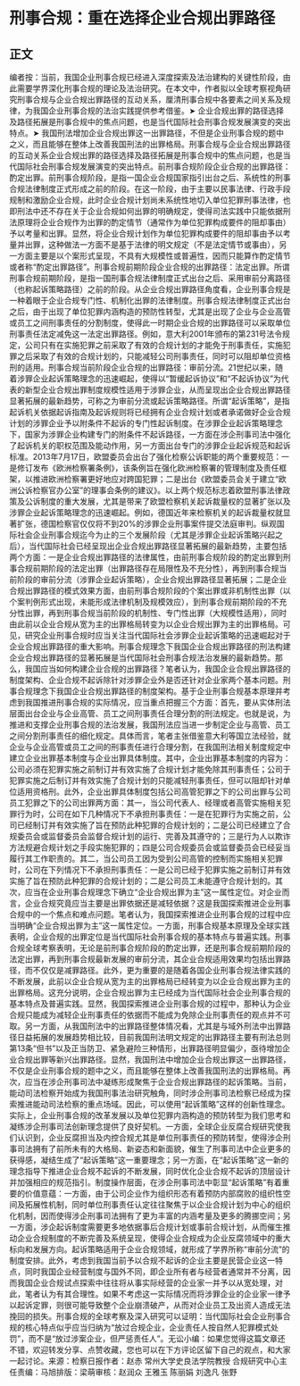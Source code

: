 # 刑事合规：重在选择企业合规出罪路径
## 正文
编者按：当前，我国企业刑事合规已经进入深度探索及法治建构的关键性阶段，由此需要学界深化刑事合规的理论及法治研究。在本文中，作者拟以全球考察视角研究刑事合规与企业合规出罪路径的互动关系，厘清刑事合规中各要素之间关系及规律，为我国企业刑事合规的法治实践提供参考借鉴。➤ 企业合规出罪的路径选择及路径拓展是刑事合规中的焦点问题，也是当代国际社会刑事合规发展演变的突出特点。➤ 我国刑法增加企业合规出罪这一出罪路径，不但是企业刑事合规的题中之义，而且能够在整体上改善我国刑法的出罪格局。刑事合规与企业合规出罪路径的互动关系企业合规出罪的路径选择及路径拓展是刑事合规中的焦点问题，也是当代国际社会刑事合规发展演变的突出特点。前刑事合规阶段企业合规的出罪路径：酌定出罪。前刑事合规阶段，是指一国企业合规国家指引出台之后、系统性的刑事合规法律制度正式形成之前的阶段。在这一阶段，由于主要以民事法律、行政手段规制和激励企业合规，此时企业合规计划尚未系统性地切入单位犯罪刑事法律，也即刑法中还不存在关于企业合规如何出罪的明确规定，使得司法实践中只能依据刑法原理将企业合规作为出罪的酌定情节（通常作为单位犯罪构成要件的阻却事由）予以考量和出罪。显然，将企业合规计划作为单位犯罪构成要件的阻却事由予以考量并出罪，这种做法一方面不是基于法律的明文规定（不是法定情节或事由），另一方面主要是以个案形式呈现，不具有大规模性或普遍性，因而只能算作酌定情节或者称“酌定出罪路径”。刑事合规前期阶段企业合规的出罪路径：法定出罪。所谓刑事合规前期阶段，是指一国刑事合规法律制度正式出台之后、采用审前分离路径（也称起诉策略路径）之前的阶段。从企业合规出罪路径角度看，企业刑事合规是一种着眼于企业合规专门性、机制化出罪的法律制度。刑事合规法律制度正式出台之后，由于出现了单位犯罪内涵构造的预防性转型，尤其是出现了企业与企业高管或员工之间刑事责任的分割制度，使得此一时期企业合规的出罪路径可以采取单位刑事责任法定减免这一法定出罪路径。例如，意大利2001年颁布的第231号法令规定，公司只有在实施犯罪之前采取了有效的合规计划的才能免于刑事责任，实施犯罪之后采取了有效的合规计划的，只能减轻公司刑事责任，同时可以阻却单位资格刑的适用。刑事合规当前阶段企业合规的出罪路径：审前分流。21世纪以来，随着涉罪企业起诉策略理念的迅速崛起，使得以“暂缓起诉协议”和“不起诉协议”为代表的新型企业合规出罪制度规模性适用于涉罪企业，从而呈现出企业合规出罪路径显著拓展的最新趋势，可称之为审前分流或起诉策略路径。所谓“起诉策略”，是指起诉机关依据起诉指南及起诉规则将已经拥有企业合规计划或者承诺做好企业合规计划的涉罪企业予以附条件不起诉的专门性起诉制度。在涉罪企业起诉策略理念下，国家为涉罪企业构建专门的附条件不起诉路径，一方面在涉企刑事司法中强化了起诉机关的职权范围及能动作用，另一方面出台专门的涉罪企业起诉规范和起诉标准。2013年7月17日，欧盟委员会出台了强化检察公诉职能的两个重要规范：一是修订发布《欧洲检察署条例》，该条例旨在强化欧洲检察署的管理制度及责任框架，以推进欧洲检察署更好地应对跨国犯罪；二是出台《欧盟委员会关于建立“欧洲公诉检察官办公室”的理事会条例的建议》。以上两个规范标志着欧盟刑事法律政策及公诉制度的重大发展，尤其是带来了欧盟检察机关起诉裁量权的显著扩张以及涉罪企业起诉策略理念的迅速崛起。例如，德国近年来检察机关的起诉裁量权就显著扩张，德国检察官仅仅将不到20%的涉罪企业刑事案件提交法庭审判。纵观国际社会企业刑事合规迄今为止的三个发展阶段（尤其是涉罪企业起诉策略兴起之后），当代国际社会已经呈现出企业合规出罪路径显著拓展的最新趋势，主要包括两个方面：一是企业合规出罪路径的法律属性，由前刑事合规阶段的酌定出罪到刑事合规前期阶段的法定出罪（出罪路径存在局限性及不充分性），再到刑事合规当前阶段的审前分流（涉罪企业起诉策略），企业合规出罪路径显著拓展；二是企业合规出罪路径的模式效果方面，由前刑事合规阶段的个案出罪或非机制性出罪（以个案判例形式出现，未能形成法律机制及规模效应），到刑事合规前期阶段的不充分性出罪，再到刑事合规当前阶段的机制性、专门性出罪（大规模性适用），同时由此前以企业合规从宽为主的出罪格局转变为以企业合规出罪为主的出罪格局。可见，研究企业刑事合规时应当关注当代国际社会涉罪企业起诉策略的迅速崛起对于企业合规出罪路径的重大影响。刑事合规理念下我国企业合规出罪路径的刑法构建企业合规出罪路径的显著拓展是当代国际社会刑事合规法治发展的最新趋势。那么，我国应当如何构建企业合规的出罪路径？笔者认为，我国企业合规出罪路径的制度架构、企业合规不起诉除针对涉罪企业外是否还针对企业家两个基本问题。刑事合规理念下我国企业合规出罪路径的制度架构。基于企业刑事合规基本原理并考虑到我国推进刑事合规的实际情况，应当重点把握三个方面：首先，要从实体刑法层面出台企业与企业高管、员工之间刑事责任合理分割的刑法规定。也就是说，为推进和支撑企业刑事合规的法治发展，我国刑法应当进一步制定企业与高管、员工之间分割刑事责任的细化规定。具体而言，笔者主张借鉴意大利等国立法经验，就企业与企业高管或员工之间的刑事责任进行合理分割，在我国刑法相关制度规定中建立企业出罪基本制度与企业出罪具体制度。其中，企业出罪基本制度的内容为：公司必须在犯罪实施之前制订并有效实施了合规计划才能免除其刑事责任；公司于犯罪实施之后制订并有效实施了合规计划的只能减轻刑事责任，但可以阻却针对单位适用资格刑。此外，企业出罪具体制度包括公司高管犯罪之下的公司出罪与公司员工犯罪之下的公司出罪两方面：其一，当公司代表人、经理或者高管实施相关犯罪行为时，公司在如下几种情况下不承担刑事责任：一是在犯罪行为实施之前，公司已经制订并有效实施了旨在预防此种犯罪的合规计划的；二是公司已经建立了合规委员会或监督委员会监督合规计划的运行、完善及其遵守的；三是行为人以欺诈方法规避合规计划之手段实施犯罪的；四是公司合规委员会或监督委员会已经妥当履行其工作职责的。其二，当公司员工因为受到公司高管的控制而实施相关犯罪时，公司在下列情况下不承担刑事责任：一是公司已经于犯罪实施之前制订并有效实施了旨在预防此种犯罪的合规计划的；二是公司员工未能遵守合规计划的。其次，应当在企业刑事合规理念下确立“企业合规出罪为主”这一属性定位。对企业而言，企业合规究竟应当主要是出罪依据还是减轻依据？这是我国探索推进企业刑事合规中的一个焦点和难点问题。笔者认为，我国探索推进企业刑事合规的过程中应当明确“企业合规出罪为主”这一属性定位。一方面，刑事合规基本原理及全球实践表明，企业合规的出罪定位是当代国际社会刑事合规的基本特点与普遍实践。刑事合规全球考察表明，无论是前刑事合规阶段的酌定出罪，还是刑事合规前期阶段的法定出罪，再到刑事合规最新发展的审前分流，其企业合规适用效果均包括出罪路径，而不仅仅是减罪路径。此外，更为重要的是随着各国企业刑事合规法律实践的不断发展，此前以企业合规从宽为主的出罪格局已经转变为以企业合规出罪为主的出罪格局。这充分说明，企业合规出罪为主已经成为当代国际社会企业刑事合规的基本特点及普遍实践。显然，我国探索推进企业刑事合规的过程中，那种认为企业合规只能成为减轻企业刑事责任的依据而不能成为免除企业刑事责任的观点并不可取。另一方面，从我国刑法中的出罪路径整体情况看，尤其是与域外刑法中出罪路径日益拓展的发展趋势相比较，目前我国刑法明文规定的出罪路径主要有刑法总则第13条“但书”以及正当防卫、紧急避险三种情形，出罪路径明显偏少，亟待增加企业合规出罪等新兴出罪路径。显然，我国刑法中增加企业合规出罪这一出罪路径，不仅是企业刑事合规的题中之义，而且能够在整体上改善我国刑法的出罪格局。再次，应当在涉企刑事司法中凝练形成聚焦于企业合规出罪路径的起诉策略。当前，能动司法检察开始成为我国刑事法治研究触角，同时涉企刑事司法检察已经成为探索推进能动司法检察的重点场域。因此，可以使用“起诉策略”这样的创新性理念。实际上，企业刑事合规的改革发展以及单位犯罪内涵构造的预防转型为我们思考和凝练涉企刑事司法创新理念提供了良好契机。一方面，全球企业反腐合规研究使我们认识到，企业反腐担当及内控合规尤其是单位刑事责任的预防转型，使得涉企刑事司法拥有了前所未有的大格局、新姿态和新面貌，催生了刑事司法中企业更多的获得感，凝结生成了“起诉策略”这一重要理念；另一方面，在“起诉策略”这一新的理念指导下推进企业合规不起诉的不断发展，同时优化企业合规不起诉的顶层设计并加强相应的规范指引。制度操作层面，在涉企刑事司法中彰显“起诉策略”有着重要的价值意蕴：一方面，由于公司企业作为组织形态有着预防内部腐败的组织性空间及拓展性机制，同时单位刑事责任认定往往聚焦于以企业合规计划为中心的组织化机制，因而使得涉企刑事司法拥有了更为丰富的内涵考量及更多的腾挪空间；另一方面，涉企起诉制度需要更多地依据事后合规计划或事前合规计划，从而催生推动企业合规制度的不断完善及系统呈现，使得企业合规成为企业反腐领域中的重大标向和发展方向。起诉策略适用于企业合规领域，就形成了学界所称“审前分流”的制度安排。此外，考虑到我国当前予以合规不起诉的企业主要是民营企业这一特点，同时我国企业经营制度与国外不同，即企业所有者与经营者通常并不分离，因而我国企业合规试点探索中往往将从事实际经营的企业家一并予以从宽处理，对此，笔者认为有其合理性。如果不考虑这一实际情况而将涉罪企业的企业家一律予以起诉定罪，则很可能导致整个企业崩溃破产，从而对企业员工及出资人造成无法挽回的损失。刑事合规的全球考察及深入研究可以证明：当代国际社会企业刑事合规的核心特点似乎应当归纳为“放过合规企业，企业责任人按自然人犯罪模式处罚”，而不是“放过涉案企业，但严惩责任人”。无讼小编：如果您觉得这篇文章还不错，欢迎转发分享、点赞收藏，您也可以在下方评论区留下自己的观点，和大家一起讨论。来源：检察日报作者：赵赤 常州大学史良法学院教授 合规研究中心主任责编：马旭排版：梁萌审核：赵润众 王雅玉 陈丽娟 刘逸凡 张野